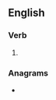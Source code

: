 ==English==

===Verb===
{{head|en|verb form}}

# {{en-past of|refile}}

===Anagrams===
* {{anagrams|en|a=deefilr|Fiedler|Fielder|Friedel|defiler|drelfie|fielder|fliered|relifed}}